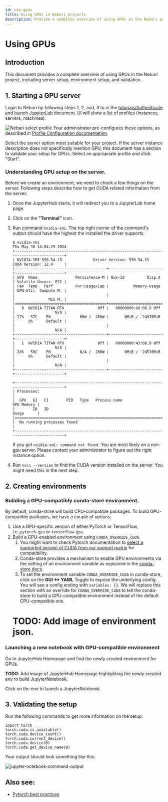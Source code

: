 ```yaml
---
id: use-gpus
title: Using GPUs in Nebari projects
description: Provide a complete overview of using GPUs in the Nebari project, including server setup, environment setup, and validation.
---
```


# Using GPUs
## Introduction
This document provides a complete overview of using GPUs in the Nebari project, including server setup, environment setup, and validation.

## 1. Starting a GPU server

Login to Nebari by following steps 1, 2, and, 3 to in the [tutorials/Authenticate and launch JupyterLab][login-with-keycloak] document. UI will show a list of profiles (instances, servers, machines).

![Nebari select profile](/img/how-tos/nebari_select_profile.png)
Your administrator pre-configures these options, as described in [Profile Configuration documentation][profile-configuration].

Select the server option most suitable for your project. If the server instance description does not specifically mention GPU, this document has a section to validate your setup for GPUs.
Select an appropriate profile and click "Start".

### Understanding GPU setup on the server.
Before we create an environment, we need to check a few things on the server.
Following steps describe how to get CUDA related information from the server.
1. Once the JupyterHub starts, it will redirect you to a JupyterLab home page.
2. Click on the **"Terminal"** icon.
3. Run command `nvidia-smi`. The top right corner of the command's output should have the highest the installed the driver supports.
    ```
    $ nvidia-smi
    Thu May 30 14:04:29 2024
    +-----------------------------------------------------------------------------------------+
    | NVIDIA-SMI 550.54.15              Driver Version: 550.54.15      CUDA Version: 12.4     |
    |-----------------------------------------+------------------------+----------------------+
    | GPU  Name                 Persistence-M | Bus-Id          Disp.A | Volatile Uncorr. ECC |
    | Fan  Temp   Perf          Pwr:Usage/Cap |           Memory-Usage | GPU-Util  Compute M. |
    |                                         |                        |               MIG M. |
    |=========================================+========================+======================|
    |   0  NVIDIA TITAN RTX               Off |   00000000:08:00.0 Off |                  N/A |
    | 27%   57C    P0             66W /  280W |       0MiB /  24576MiB |      0%      Default |
    |                                         |                        |                  N/A |
    +-----------------------------------------+------------------------+----------------------+
    |   1  NVIDIA TITAN RTX               Off |   00000000:43:00.0 Off |                  N/A |
    | 28%   59C    P0             N/A /  280W |       0MiB /  24576MiB |      0%      Default |
    |                                         |                        |                  N/A |
    +-----------------------------------------+------------------------+----------------------+

    +-----------------------------------------------------------------------------------------+
    | Processes:                                                                              |
    |  GPU   GI   CI        PID   Type   Process name                              GPU Memory |
    |        ID   ID                                                               Usage      |
    |=========================================================================================|
    |  No running processes found                                                             |
    +-----------------------------------------------------------------------------------------+
    ```

    If you get `nvidia-smi: command not found`. You are most likely on a non-gpu server. Please contact your administrator to figure out the right instance option.
4. Run `nvcc --version` to find the CUDA version installed on the server. You might need this in the next step.

## 2. Creating environments

### Building a GPU-compatibly conda-store environment.
By default, conda-store will build CPU-compatible packages. To build GPU-compatible packages, we have a couple of options:
1. Use a GPU-specific version of either PyTorch or TensorFlow, i.e.,`pytorch-gpu` or `tensorflow-gpu`.
2. Build a GPU-enabled environment using `CONDA_OVERRIDE_CUDA`.
    1. You might want to check Pytorch documentation to [select a supported version of CUDA from our support matrix](https://pytorch.org/get-started/locally/) for compatibility.
    2. Conda-store provides a mechanism to enable GPU environments via the setting of an environment variable as explained in the [conda-store docs](https://conda.store/conda-store-ui/tutorials/create-envs#set-environment-variables).
    3. To set the environment variable `CONDA_OVERRIDE_CUDA` in conda-store, click on the **GUI <-> YAML** Toggle to expose the underlying config. You will see a config ending with `variables: {}`. We will replace this section with an override for `CONDA_OVERRIDE_CUDA` to tell the conda-store to build a GPU-compatible environment instead of the default CPU-compatible one.
    # **TODO**: Add image of environment json.


### Launching a new notebook with GPU-compatible environment
Go to JupyterHub Homepage and find the newly created environment for GPUs.

**TODO**: Add image of JupyterHub Homepage highlighting the newly created env to build JupyterNotebook.

Click on the env to launch a JupyterNotebook.

## 3. Validating the setup
Run the following commands to get more information on the setup:
```
import torch
torch.cuda.is_available()
torch.cuda.device_count()
torch.cuda.current_device()
torch.cuda.device(0)
torch.cuda.get_device_name(0)
```
Your output should look something like this:

![jupyter-notebook-command-output](/img/how-tos/pytorch-cuda-check.png)

## Also see:
- [Pytorch best practices][pytorch-best-practices]

<!-- Internal links -->
[profile-configuration]: /docs/explanations/profile-configuration
[login-with-keycloak]: /docs/tutorials/login-keycloak
[pytorch-best-practices]: /docs/how-tos/pytorch-best-practices

